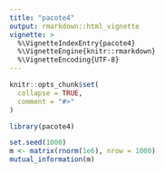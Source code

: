 ```yaml
---
title: "pacote4"
output: rmarkdown::html_vignette
vignette: >
  %\VignetteIndexEntry{pacote4}
  %\VignetteEngine{knitr::rmarkdown}
  %\VignetteEncoding{UTF-8}
---
```


```r
knitr::opts_chunk$set(
  collapse = TRUE,
  comment = "#>"
)
```

```r
library(pacote4)

set.seed(1000)
m <- matrix(rnorm(1e6), nrow = 1000)
mutual_information(m)
```

